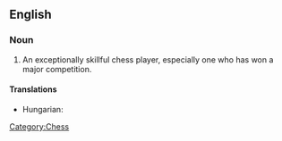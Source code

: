 ==English==

===Noun===
{{wikipedia}}
{{en-noun|sg=[[chess]] [[master]]}}

# An exceptionally skillful chess player, especially one who has won a major competition.

====Translations====
{{trans-top|an exceptionally skillful chess player}}
* Hungarian: {{t|hu|sakkmester}}
{{trans-mid}}
{{trans-bottom}}

[[Category:Chess]]